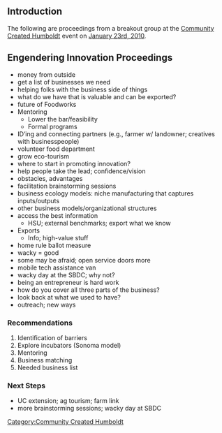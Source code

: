 {{TOCright}}
==Introduction==
The following are proceedings from a breakout group at the [[Community Created Humboldt]] event on [[Community_Created_Humboldt/Jan_23_10|January 23rd, 2010]]. 

==Engendering Innovation Proceedings==
*money from outside
*get a list of businesses we need
*helping folks with the business side of things
*what do we have that is valuable and can be exported?
*future of Foodworks
*Mentoring 
**Lower the bar/feasibility
**Formal programs
*ID’ing and connecting partners (e.g., farmer w/ landowner; creatives with businesspeople)
*volunteer food department
*grow eco-tourism
*where to start in promoting innovation?
*help people take the lead; confidence/vision
*obstacles, advantages
*facilitation brainstorming sessions
*business ecology models: niche manufacturing that captures inputs/outputs
*other business models/organizational structures
*access the best information
**HSU; external benchmarks; export what we know
*Exports
**Info; high-value stuff
*home rule ballot measure
*wacky = good
*some may be afraid; open service doors more
*mobile tech assistance van
*wacky day at the SBDC; why not?
*being an entrepreneur is hard work
*how do you cover all three parts of the business?
*look back at what we used to have?
*outreach; new ways
===Recommendations===
# Identification of barriers
# Explore incubators (Sonoma model)
# Mentoring
# Business matching
# Needed business list

===Next Steps===
*UC extension; ag tourism; farm link
*more brainstorming sessions; wacky day at SBDC

[[Category:Community Created Humboldt]]